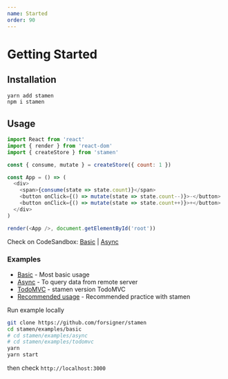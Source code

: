 ```yaml
---
name: Started
order: 90
---
```



# Getting Started

## Installation

```bash
yarn add stamen
npm i stamen
```

## Usage

```js
import React from 'react'
import { render } from 'react-dom'
import { createStore } from 'stamen'

const { consume, mutate } = createStore({ count: 1 })

const App = () => (
  <div>
    <span>{consume(state => state.count)}</span>
    <button onClick={() => mutate(state => state.count--)}>-</button>
    <button onClick={() => mutate(state => state.count++)}>+</button>
  </div>
)

render(<App />, document.getElementById('root'))
```

Check on CodeSandbox: [Basic](https://codesandbox.io/s/0vrrlkjx5w) | [Async](https://codesandbox.io/s/kmq65p3l97)


### Examples

- [Basic](https://github.com/forsigner/stamen/tree/master/examples/basic) - Most basic usage
- [Async](https://github.com/forsigner/stamen/tree/master/examples/async) - To query data from remote server
- [TodoMVC](https://github.com/forsigner/stamen/tree/master/examples/todomvc)  - stamen version TodoMVC
- [Recommended usage](https://github.com/forsigner/stamen/tree/master/examples/recommended-usage) - Recommended practice with stamen


Run example locally

```bash
git clone https://github.com/forsigner/stamen
cd stamen/examples/basic
# cd stamen/examples/async
# cd stamen/examples/todomvc
yarn 
yarn start
```
then check `http://localhost:3000`